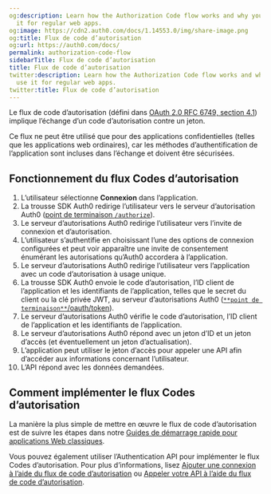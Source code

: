 ```yaml
---
og:description: Learn how the Authorization Code flow works and why you should use
  it for regular web apps.
og:image: https://cdn2.auth0.com/docs/1.14553.0/img/share-image.png
og:title: Flux de code d’autorisation
og:url: https://auth0.com/docs/
permalink: authorization-code-flow
sidebarTitle: Flux de code d’autorisation
title: Flux de code d’autorisation
twitter:description: Learn how the Authorization Code flow works and why you should
  use it for regular web apps.
twitter:title: Flux de code d’autorisation
---
```


Le flux de code d’autorisation (défini dans [OAuth 2.0 RFC 6749, section 4.1](https://tools.ietf.org/html/rfc6749#section-4.1)) implique l’échange d’un code d’autorisation contre un jeton.

Ce flux ne peut être utilisé que pour des applications confidentielles (telles que les applications web ordinaires), car les méthodes d’authentification de l’application sont incluses dans l’échange et doivent être sécurisées.

## Fonctionnement du flux Codes d’autorisation

1. L’utilisateur sélectionne **Connexion** dans l’application.
2. La trousse SDK Auth0 redirige l’utilisateur vers le serveur d’autorisation Auth0 ([point de terminaison `/authorize`](/api/authentication#authorization-code-grant)).
3. Le serveur d’autorisations Auth0 redirige l’utilisateur vers l’invite de connexion et d’autorisation.
4. L’utilisateur s’authentifie en choisissant l’une des options de connexion configurées et peut voir apparaître une invite de consentement énumérant les autorisations qu’Auth0 accordera à l’application.
5. Le serveur d’autorisations Auth0 redirige l’utilisateur vers l’application avec un code d’autorisation à usage unique.
6. La trousse SDK Auth0 envoie le code d’autorisation, l’ID client de l’application et les identifiants de l’application, telles que le secret du client ou la clé privée JWT, au serveur d’autorisations Auth0 ([`**point de terminaison**`](/api/authentication?http#authorization-code-flow43)[/oauth/token](/api/authentication?http#authorization-code-flow43)).
7. Le serveur d’autorisations Auth0 vérifie le code d’autorisation, l’ID client de l’application et les identifiants de l’application.
8. Le serveur d’autorisations Auth0 répond avec un jeton d’ID et un jeton d’accès (et éventuellement un jeton d’actualisation).
9. L’application peut utiliser le jeton d’accès pour appeler une API afin d’accéder aux informations concernant l’utilisateur.
10. L’API répond avec les données demandées.

## Comment implémenter le flux Codes d’autorisation

La manière la plus simple de mettre en œuvre le flux de code d’autorisation est de suivre les étapes dans notre [Guides de démarrage rapide pour applications Web classiques](/quickstart/webapp).

Vous pouvez également utiliser l’Authentication API pour implémenter le flux Codes d’autorisation. Pour plus d’informations, lisez [Ajouter une connexion à l’aide du flux de code d’autorisation](/login/authentication/add-login-auth-code-flow) ou [Appeler votre API à l’aide du flux de code d’autorisation](/login/flows/call-your-api-using-the-authorization-code-flow).
